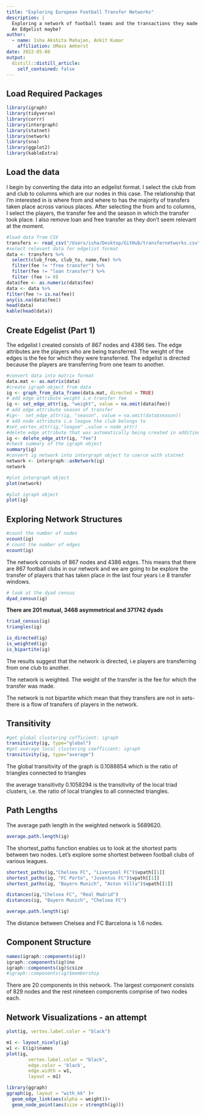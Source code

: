 ```yaml
---
title: "Exploring European Football Transfer Networks"
description: |
  Exploring a network of football teams and the transactions they made from 2018-2021. 
  An Edgelist maybe?
author:
  - name: Isha Akshita Mahajan, Ankit Kumar
    affiliation: UMass Amherst
date: 2022-05-08
output:
  distill::distill_article:
    self_contained: false
---
```



## Load Required Packages 

```r
library(igraph)
library(tidyverse)
library(corrr)
library(intergraph)
library(statnet)
library(network)
library(sna)
library(ggplot2)
library(kableExtra)
```

## Load the data 

I begin by converting the data into an edgelist format. I select the club from and club to columns which are our nodes in this case. The relationship that I'm interested in is where from and where to has the majority of transfers taken place across various places. After selecting the from and to columns, I select the players, the transfer fee and the season in which the transfer took place. I also remove loan and free transfer as they don't seem relevant at the moment. 

```r
#load data from CSV
transfers <- read_csv("/Users/isha/Desktop/GitHub/transfernetworks.csv")
#select relevant data for edgelist format
data <- transfers %>% 
  select(club_from, club_to, name,fee) %>% 
  filter(fee != "free transfer") %>% 
  filter(fee != "loan transfer") %>% 
  filter (fee != 0)
data$fee <- as.numeric(data$fee) 
data <- data %>% 
filter(fee != is.na(fee))
any(is.na(data$fee))
head(data)
kable(head(data))
```

## Create Edgelist (Part 1)

The edgelist I created consists of 867 nodes and 4386 ties. The edge attributes are the players who are being transferred. The weight of the edges is the fee for which they were transferred. The edgelist is directed because the players are transferring from one team to another. 

```r
#convert data into matrix format
data.mat <- as.matrix(data)
#create igraph object from data
ig <- graph_from_data_frame(data.mat, directed = TRUE)
# add edge attribute weight i.e transfer fee
ig <- set_edge_attr(ig, "weight", value = na.omit(data$fee))
# add edge attribute season of transfer
#ig<-  set_edge_attr(ig, "season", value = na.omit(data$season))
# add node attribute i.e league the club belongs to
#set_vertex_attr(ig,"league" ,value = node_attr)
#delete edge attribute that was automatically being created in addition to weight
ig <- delete_edge_attr(ig, "fee")
#check summary of the igraph object
summary(ig)
#convert ig network into intergraph object to coerce with statnet
network <- intergraph::asNetwork(ig) 
network
```

```r
#plot intergraph object
plot(network)
```

```r
#plot igraph object 
plot(ig)
```

## Exploring Network Structures 

```r
#count the number of nodes
vcount(ig)
# count the number of edges
ecount(ig)
```

The network consists of 867 nodes and 4386 edges. This means that there are 867 football clubs in our network and we are going to be explore the transfer of players that has taken place in the last four years i.e 8 transfer windows. 

```r
# look at the dyad census
dyad_census(ig)
```

**There are 201 mutual, 3468 asymmetrical and 371742 dyads**

```r
triad_census(ig)
triangles(ig)
```


```r
is_directed(ig)
is_weighted(ig)
is_bipartite(ig)
```

The results suggest that the network is directed, i.e players are transferring from one club to another. 

The network is weighted. The weight of the transfer is the fee for which the transfer was made. 

The network is not bipartite which mean that they transfers are not in sets- there is a flow of transfers of players in the network.


## Transitivity

```r
#get global clustering cofficient: igraph
transitivity(ig, type="global")
#get average local clustering coefficient: igraph
transitivity(ig, type="average")
```


The global transitivity of the graph is 0.1088854 which is the ratio of triangles connected to triangles

the average transitivity 0.1058294 is the transitivity of the local triad clusters, i.e. the ratio of local triangles to all connected triangles. 

## Path Lengths 

The average path length in the weighted network is 5689620.

```r
average.path.length(ig)
```

The shortest_paths function enables us to look at the shortest parts between two nodes. Let's explore some shortest between football clubs of various leagues.

```r
shortest_paths(ig,"Chelsea FC", "Liverpool FC")$vpath[[1]]
shortest_paths(ig, "FC Porto", "Juventus FC")$vpath[[1]]
shortest_paths(ig, "Bayern Munich", "Aston Villa")$vpath[[1]]
```


```r
distances(ig,"Chelsea FC", "Real Madrid")
distances(ig, "Bayern Munich", "Chelsea FC")
```


```r
average.path.length(ig)
```

The distance between Chelsea and FC Barcelona is 1.6 nodes.

## Component Structure 

```r
names(igraph::components(ig))
igraph::components(ig)$no
igraph::components(ig)$csize
#igraph::components(ig)$membership
```

There are 20 components in this network. The largest component consists of 829 nodes and the rest nineteen components comprise of two nodes each.


## Network Visualizations - an attempt

```r
plot(ig, vertex.label.color = "black")
```

```r
m1 <- layout_nicely(ig)
w1 <- E(ig)$names
plot(ig, 
        vertex.label.color = "black", 
        edge.color = 'black',
        edge.width = w1,
        layout = m1)
```


```r
library(ggraph)
ggraph(ig, layout = "with_kk" )+
  geom_edge_link(aes(alpha = weight))+
  geom_node_point(aes(size = strength(ig)))
```




